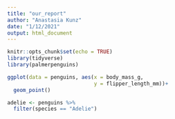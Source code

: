 ```yaml
---
title: "our_report"
author: "Anastasia Kunz"
date: "1/12/2021"
output: html_document
---
```


```r
knitr::opts_chunk$set(echo = TRUE)
library(tidyverse)
library(palmerpenguins)
```

```r
ggplot(data = penguins, aes(x = body_mass_g,
                            y = flipper_length_mm))+
  geom_point()
```

```r
adelie <- penguins %>% 
  filter(species == "Adelie")
```



